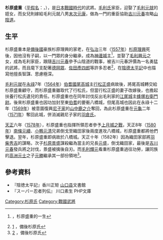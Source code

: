 '''杉原盛重'''（[[平假名|平假名]]：{{lang|ja|すぎはら もりしげ}}，{{bd|1533年||1582年}}），是[[日本|日本]][[戰國_(日本)|戰國時代]]的武將。[[毛利氏|毛利氏]]家臣，迎娶了[[毛利元就|毛利元就]]的姪女，而女兒則嫁給毛利元就八男[[末次元康|末次元康]]，做為一門的重臣協助[[吉川元春|吉川元春]]攻略[[山陰道|山陰道]]。

== 生平 ==
杉原盛重本是[[備後國|備後國]]豪族杉原理興的家老，在[[弘治_(日本)|弘治]]三年（[[1557年|1557年]]）[[杉原理興|杉原理興]]死後，因他沒有子嗣，以一門眾的身分繼承，成為[[神邊城|神邊城]]主<ref>{{cite web |url=http://chateau-odaka.jp/files/9.pdf |title=存档副本 |accessdate=2010-08-04 |deadurl=yes |archiveurl=https://web.archive.org/web/20110910223302/http://chateau-odaka.jp/files/9.pdf |archivedate=2011-09-10 }}，杉原盛重的一生</ref>，並娶了[[毛利興元|毛利興元]]之女，成為毛利家臣，跟隨[[吉川元春|吉川元春]]參予山陰道的戰事，被吉川元春評價為一名勇猛的武將，而且麾下支配著[[德岡眾|德岡眾]]、[[佐田彥四郎|佐田彥四郎]]等許多忍者<ref>[http://books.google.co.jp/books?id=GErt8bU4F1MC&printsec=frontcover&dq=%E3%82%B9%E3%83%BC%E3%83%91%E3%83%BC%E5%BF%8D%E8%80%85%E5%88%97%E4%BC%9D&hl=ja&ei=fhxRTNj2J4WevQOk-5GuBw&sa=X&oi=book_result&ct=result&resnum=1&ved=0CCsQ6AEwAA#v=onepage&q&f=false] {{Wayback|url=http://books.google.co.jp/books?id=GErt8bU4F1MC&printsec=frontcover&dq=%E3%82%B9%E3%83%BC%E3%83%91%E3%83%BC%E5%BF%8D%E8%80%85%E5%88%97%E4%BC%9D&hl=ja&ei=fhxRTNj2J4WevQOk-5GuBw&sa=X&oi=book_result&ct=result&resnum=1&ved=0CCsQ6AEwAA#v=onepage&q&f=false |date=20190701120446 }}，備後杉原氏</ref>，在[[陰德太平記|陰德太平記]]中也描寫他擅長智謀、思慮極深。

[[毛利元就|毛利元就]]在[[永祿|永祿]]7年（[[1564年|1564年]]）[[伯耆國|伯耆國]][[尾高城|尾高城]]主[[行松正盛|行松正盛]]病故後，將尾高城轉交給杉原盛重顧守，而杉原盛重雖取代了行松氏，但當行松正盛的妻子改嫁後，也擔起扶養行松氏遺兒的責任。杉原盛重也在同年討伐反出毛利家的[[江尾城|江尾城]]主[[蜂塚右衛門尉|蜂塚右衛門尉]]。後來杉原盛重也因功加封至東[[伯耆国|伯耆]]的要衝八橋城，但尾高城也因此在永祿十二年（[[1569年|1569年]]）被意圖復興[[尼子氏|尼子家]]的[[山中鹿之介|山中鹿之介]]奪回，為此杉原盛重在[[元龜|元龜]]二年（[[1571年|1571年]]）奪回此城，併消滅親尼子家的[[羽倉氏|羽倉氏]]。

[[天正_(日本)|天正]]六年（[[1578年|1578年]]），杉原盛重也指揮所領忍者參予[[上月城之戰|上月城之戰]]，天正8年（[[1580年|1580年]]）[[南條元續|南條元續]]、[[小鴨元清|小鴨元清]]兄弟倒戈至織田家後兩度進攻八橋城，杉原盛重都將他們擊退。翌年，杉原盛重即病故於八橋城。天正十年（1582年）因為織田家部將[[羽柴秀吉|羽柴秀吉]]的謀略，次子[[杉原景盛|杉原景盛]]謀殺繼為當主的兄長[[杉原元盛|元盛]]，倒戈織田家，最後是[[吉川元春|吉川元春]]發兵將之討伐，景盛被擒後自刃。而[[毛利輝元|毛利輝元]]看重杉原盛重過往功勞，讓同族的[[高洲元士|高洲元士]]之子[[高洲元胜|元勝]]繼承其一部份領地<ref>[http://www2.harimaya.com/sengoku/html/sugihara.html] {{Wayback|url=http://www2.harimaya.com/sengoku/html/sugihara.html |date=20190528122313 }}，備後杉原氏</ref>。 

==參考資料==
*『陰徳太平記』香川正矩 [[山口县|山口县]]文書館
*『スーパー忍者列伝』 川口素生 PHP文庫 

<div class="references-small">
<references />
</div>
{{DEFAULTSORT:Kamei Korenori}}
[[Category:杉原氏|Category:杉原氏]]
[[Category:戰國武將|Category:戰國武將]]